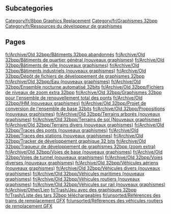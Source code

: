 
== Subcategories ==
[[Category/fr/8bpp Graphics Replacement]]
[[Category/fr/Graphismes 32bpp]]
[[Category/fr/Ressources du développeur de graphismes]]

== Pages ==
[[fr/Archive/Old 32bpp/Bâtiments 32bpp abandonnés]]
[[fr/Archive/Old 32bpp/Bâtiments de quartier général (nouveaux graphismes)]]
[[fr/Archive/Old 32bpp/Bâtiments de ville (nouveaux graphismes)]]
[[fr/Archive/Old 32bpp/Bâtiments industriels (nouveaux graphismes)]]
[[fr/Archive/Old 32bpp/Dépôt de fichiers de développement de graphismes 32bpp]]
[[fr/Archive/Old 32bpp/Eau (nouveaux graphismes)]]
[[fr/Archive/Old 32bpp/Ensemble nocturne automatisé 32bits]]
[[fr/Archive/Old 32bpp/Fichiers de niveaux de zoom extra 32bpp]]
[[fr/Archive/Old 32bpp/Graphismes 32bpp pour l'ensemble de renouvellement total des ponts]]
[[fr/Archive/Old 32bpp/IHM (nouveaux graphismes)]]
[[fr/Archive/Old 32bpp/Projet de conversion de l'ensemble de base 32bits]]
[[fr/Archive/Old 32bpp/Propositions (nouveaux graphismes)]]
[[fr/Archive/Old 32bpp/Terrains arborés (nouveaux graphismes)]]
[[fr/Archive/Old 32bpp/Terrains de sol (Nouveaux graphismes)]]
[[fr/Archive/Old 32bpp/Terrains divers (nouveaux graphismes)]]
[[fr/Archive/Old 32bpp/Traces des ponts (nouveaux graphismes)]]
[[fr/Archive/Old 32bpp/Traces des stations (nouveaux graphismes)]]
[[fr/Archive/Old 32bpp/Tracker de développement graphique 32 bits]]
[[fr/Archive/Old 32bpp/Traqueur de développement de graphismes 32bpp (zoom extra)]]
[[fr/Archive/Old 32bpp/Voies de base (nouveaux graphismes)]]
[[fr/Archive/Old 32bpp/Voies de tunnel (nouveaux graphismes)]]
[[fr/Archive/Old 32bpp/Voies diverses (nouveaux graphismes)]]
[[fr/Archive/Old 32bpp/Véhicules aériens (nouveaux graphismes)]]
[[fr/Archive/Old 32bpp/Véhicules divers (nouveaux graphismes)]]
[[fr/Archive/Old 32bpp/Véhicules maritimes (nouveaux graphismes)]]
[[fr/Archive/Old 32bpp/Véhicules routiers (nouveaux graphismes)]]
[[fr/Archive/Old 32bpp/Véhicules sur rail (nouveaux graphismes)]]
[[fr/Archive/Other/Lien]]
[[fr/Trash/Jeu avec des graphiques 32bpp]]
[[fr/Trash/Liste des tars 32bpp téléchargeables]]
[[fr/unsorted/Références des trains de remplacement GFX]]
[[fr/unsorted/Références des véhicules routiers de remplacement GFX]]
